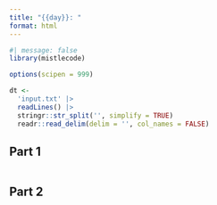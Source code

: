 ```yaml
---
title: "{{day}}: "
format: html
---
```


```r
#| message: false
library(mistlecode)

options(scipen = 999)
```

```r
dt <- 
  'input.txt' |>
  readLines() |>
  stringr::str_split('', simplify = TRUE)
  readr::read_delim(delim = '', col_names = FALSE)
```

## Part 1

```r

```

## Part 2

```r

```
